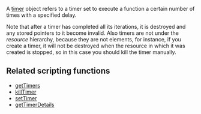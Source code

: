 A [[/timer.md|timer]] object refers to a timer set to execute a function a certain number of times with a specified delay.

Note that after a timer has completed all its iterations, it is destroyed and any stored pointers to it become invalid. Also timers are not under the ''resource'' hierarchy, because they are not elements, for instance, if you create a timer, it will not be destroyed when the resource in which it was created is stopped, so in this case you should kill the timer manually.

==Related scripting functions==
* [[/getTimers.md|getTimers]]
* [[/killTimer.md|killTimer]]
* [[/setTimer.md|setTimer]]
* [[/getTimerDetails.md|getTimerDetails]]